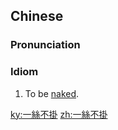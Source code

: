 ==Chinese==
{{zh-forms|s=一丝不挂}}

===Pronunciation===
{{zh-pron
|m=一sī不guà
|c=jat1 si1 bat1 gwaa3
|mn=it-si-put-kòa
|cat=id
}}

===Idiom===
{{zh-idiom}}

# To be [[naked]].

[[ky:一絲不掛]]
[[zh:一絲不掛]]